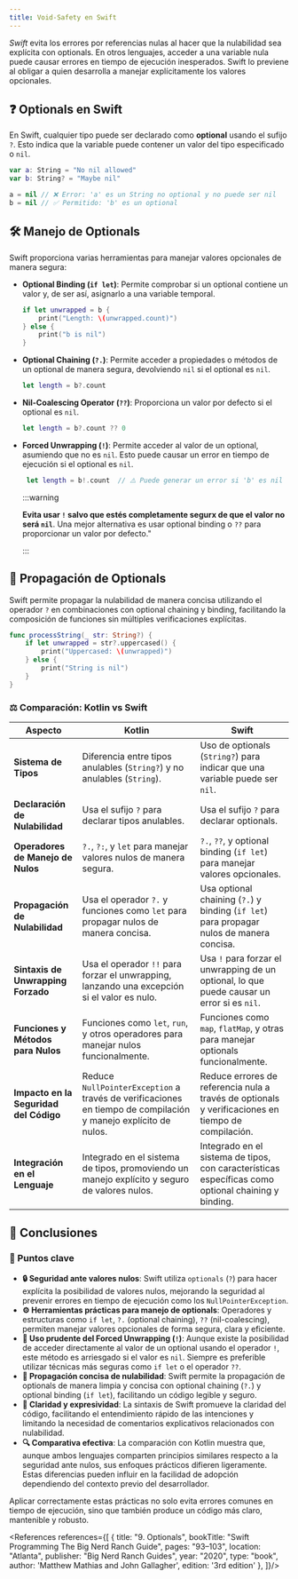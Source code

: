 ```yaml
---
title: Void-Safety en Swift
---
```


<ReadingTime />

*Swift* evita los errores por referencias nulas al hacer que la nulabilidad sea explícita con optionals. En otros lenguajes, acceder a una variable nula puede causar errores en tiempo de ejecución inesperados. Swift lo previene al obligar a quien desarrolla a manejar explícitamente los valores opcionales.

## ❓ Optionals en Swift

En Swift, cualquier tipo puede ser declarado como **optional** usando el sufijo `?`. Esto indica que la variable puede contener un valor del tipo especificado o `nil`.

```swift
var a: String = "No nil allowed"
var b: String? = "Maybe nil"

a = nil // ❌ Error: 'a' es un String no optional y no puede ser nil
b = nil // ✅ Permitido: 'b' es un optional
```

## 🛠️ Manejo de Optionals

Swift proporciona varias herramientas para manejar valores opcionales de manera segura:

- **Optional Binding (`if let`)**: Permite comprobar si un optional contiene un valor y, de ser así, asignarlo a una variable temporal.

  ```swift
  if let unwrapped = b {
      print("Length: \(unwrapped.count)")
  } else {
      print("b is nil")
  }
    ```

- **Optional Chaining (`?.`)**: Permite acceder a propiedades o métodos de un optional de manera segura, devolviendo `nil` si el optional es `nil`.

  ```swift
  let length = b?.count
    ```

- **Nil-Coalescing Operator (`??`)**: Proporciona un valor por defecto si el optional es `nil`.

  ```swift
  let length = b?.count ?? 0
    ```

- **Forced Unwrapping (`!`)**: Permite acceder al valor de un optional, asumiendo que no es `nil`. Esto puede causar un error en tiempo de ejecución si el optional es `nil`.

    ```swift
     let length = b!.count  // ⚠️ Puede generar un error si 'b' es nil
     ```

     :::warning

     **Evita usar `!` salvo que estés completamente segurx de que el valor no será `nil`**. Una mejor alternativa es usar optional binding o `??` para proporcionar un valor por defecto."

     :::

## 🔗 Propagación de Optionals

Swift permite propagar la nulabilidad de manera concisa utilizando el operador `?` en combinaciones con optional chaining y binding, facilitando la composición de funciones sin múltiples verificaciones explícitas.

```swift
func processString(_ str: String?) {
    if let unwrapped = str?.uppercased() {
        print("Uppercased: \(unwrapped)")
    } else {
        print("String is nil")
    }
}
```

### ⚖️ Comparación: Kotlin vs Swift

| Aspecto                                | Kotlin                                                                                                         | Swift                                                                                               |
|----------------------------------------|----------------------------------------------------------------------------------------------------------------|-----------------------------------------------------------------------------------------------------|
| **Sistema de Tipos**                   | Diferencia entre tipos anulables (`String?`) y no anulables (`String`).                                        | Uso de optionals (`String?`) para indicar que una variable puede ser `nil`.                         |
| **Declaración de Nulabilidad**         | Usa el sufijo `?` para declarar tipos anulables.                                                               | Usa el sufijo `?` para declarar optionals.                                                          |
| **Operadores de Manejo de Nulos**      | `?.`, `?:`, y `let` para manejar valores nulos de manera segura.                                               | `?.`, `??`, y optional binding (`if let`) para manejar valores opcionales.                          |
| **Propagación de Nulabilidad**         | Usa el operador `?.` y funciones como `let` para propagar nulos de manera concisa.                             | Usa optional chaining (`?.`) y binding (`if let`) para propagar nulos de manera concisa.            |
| **Sintaxis de Unwrapping Forzado**     | Usa el operador `!!` para forzar el unwrapping, lanzando una excepción si el valor es nulo.                    | Usa `!` para forzar el unwrapping de un optional, lo que puede causar un error si es `nil`.         |
| **Funciones y Métodos para Nulos**     | Funciones como `let`, `run`, y otros operadores para manejar nulos funcionalmente.                             | Funciones como `map`, `flatMap`, y otras para manejar optionals funcionalmente.                     |
| **Impacto en la Seguridad del Código** | Reduce `NullPointerException` a través de verificaciones en tiempo de compilación y manejo explícito de nulos. | Reduce errores de referencia nula a través de optionals y verificaciones en tiempo de compilación.  |
| **Integración en el Lenguaje**         | Integrado en el sistema de tipos, promoviendo un manejo explícito y seguro de valores nulos.                   | Integrado en el sistema de tipos, con características específicas como optional chaining y binding. |

## 🎯 Conclusiones

### 📌 Puntos clave

- **🔒 Seguridad ante valores nulos**: Swift utiliza `optionals` (`?`) para hacer explícita la posibilidad de valores nulos, mejorando la seguridad al prevenir errores en tiempo de ejecución como los `NullPointerException`.
- **⚙️ Herramientas prácticas para manejo de optionals**: Operadores y estructuras como `if let`, `?.` (optional chaining), `??` (nil-coalescing), permiten manejar valores opcionales de forma segura, clara y eficiente.
- **🚨 Uso prudente del Forced Unwrapping (`!`)**: Aunque existe la posibilidad de acceder directamente al valor de un optional usando el operador `!`, este método es arriesgado si el valor es `nil`. Siempre es preferible utilizar técnicas más seguras como `if let` o el operador `??`.
- **🔗 Propagación concisa de nulabilidad**: Swift permite la propagación de optionals de manera limpia y concisa con optional chaining (`?.`) y optional binding (`if let`), facilitando un código legible y seguro.
- **📖 Claridad y expresividad**: La sintaxis de Swift promueve la claridad del código, facilitando el entendimiento rápido de las intenciones y limitando la necesidad de comentarios explicativos relacionados con nulabilidad.
- **🔍 Comparativa efectiva**: La comparación con Kotlin muestra que, aunque ambos lenguajes comparten principios similares respecto a la seguridad ante nulos, sus enfoques prácticos difieren ligeramente. Estas diferencias pueden influir en la facilidad de adopción dependiendo del contexto previo del desarrollador.

Aplicar correctamente estas prácticas no solo evita errores comunes en tiempo de ejecución, sino que también produce un código más claro, mantenible y robusto.

<References references={[
    {
        title: "9. Optionals",
        bookTitle: "Swift Programming The Big Nerd Ranch Guide",
        pages: "93–103",
        location: "Atlanta",
        publisher: "Big Nerd Ranch Guides",
        year: "2020",
        type: "book",
        author: 'Matthew Mathias and John Gallagher',
        edition: '3rd edition'
    },
]}/>
